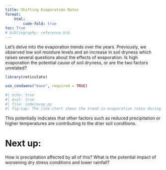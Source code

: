 ```yaml
---
title: Shifting Evaporation Rates
format: 
    html:
        code-fold: true
toc: True
# bibliography: reference.bib
---
```


Let's delve into the evaporation trends over the years. Previously, we observed low soil moisture levels and an increase in soil dryness which raises several questions about the effects of evaporation. Is high evaporation the potential cause of soil dryness, or are the two factors unrelated?
```r
library(reticulate)

use_condaenv("base", required = TRUE)
```

```python
#| echo: true
#| eval: true 
#| file: code/evap.py
#| fig-cap: The line chart shows the trend in evaporation rates during summer. The orange line represents evaporation levels and the trend line indicates a decreasing trend, suggesting lower rate in evaporation patterns over the years 📉
```

This potentially indicates that other factors such as reduced precipitation or higher temperatures are contributing to the drier soil conditions.

# Next up:
How is precipitation affected by all of this? What is the potential impact of worsening dry stress conditions and lower rainfall?